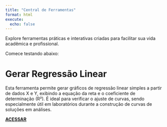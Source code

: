 ```yaml
---
title: "Central de Ferramentas"
format: html
execute: 
  echo: false
---
```



Explore ferramentas práticas e interativas criadas para facilitar sua vida acadêmica e profissional.  

Comece testando abaixo:


::: {#hero-banner}

<h1> <i class="fas fa-chart-line"></i> Gerar Regressão Linear</h1>
<p>
Esta ferramenta permite gerar gráficos de regressão linear simples a partir de dados X e Y, exibindo a equação da reta e o coeficiente de determinação (R²). É ideal para verificar o ajuste de curvas, sendo especialmente útil em laboratórios durante a construção de curvas de soluções em análises.
</p>

[**ACESSAR**](https://solutionsapp.shinyapps.io/regressaosimples/){.app-btn target="_blank"}

:::
